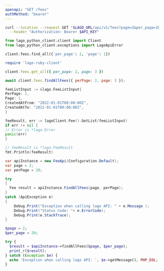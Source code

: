 ```yaml
---
openapi: "GET /fees"
authMethod: "bearer"
---
```



<RequestExample>

```bash cURL
curl --location --request GET "$LAGO_URL/api/v1/fees?page=2&per_page=20&external_customer_id=hooli_1234" \
  --header "Authorization: Bearer $API_KEY"
```

```python Python
from lago_python_client.client import Client
from lago_python_client.exceptions import LagoApiError

client.fees.find_all({'per_page': 2, 'page': 1})
```

```ruby Ruby
require 'lago-ruby-client'

client.fees.get_all({ per_page: 2, page: 3 })
```

```js Javascript
await client.fees.findAllFees({ perPage: 2, page: 3 });
```

```go Go
feeListInput := &lago.FeeListInput{
PerPage: 1,
Page: 1,
CreatedAtFrom: "2022-01-01T00:00:00Z",
CreatedAtTo: "2022-01-01T00:00:00Z",
}

feeResult, err := lagoClient.Fee().GetList(feeListInput)
if err != nil {
// Error is *lago.Error
panic(err)
}

// feeResult is *lago.FeeResult
fmt.Println(feeResult)
```

```csharp C#
var apiInstance = new FeeApi(Configuration.Default);
var page = 2;
var perPage = 20;

try
{
  Fee result = apiInstance.FindAllFees(page, perPage);
}
catch (ApiException e)
{
    Debug.Print("Exception when calling lago API: " + e.Message );
    Debug.Print("Status Code: "+ e.ErrorCode);
    Debug.Print(e.StackTrace);
}
```

```php PHP
$page = 2;
$per_page = 20;

try {
  $result = $apiInstance->findAllFees($page, $per_page);
  print_r($result);
} catch (Exception $e) {
  echo 'Exception when calling lago API: ', $e->getMessage(), PHP_EOL;
}
```

</RequestExample>